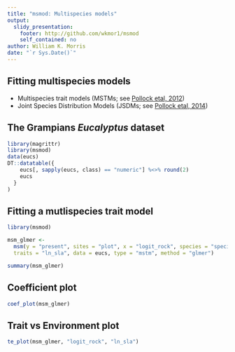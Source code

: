 ```yaml
---
title: "msmod: Multispecies models"
output: 
  slidy_presentation:
    footer: http://github.com/wkmor1/msmod
    self_contained: no
author: William K. Morris
date: "`r Sys.Date()`"
---
```


## Fitting multispecies models

- Multispecies trait models (MSTMs; see [Pollock etal, 2012](http://onlinelibrary.wiley.com/doi/10.1111/j.1600-0587.2011.07085.x/abstract))
- Joint Species Distribution Models (JSDMs; see [Pollock etal, 2014](http://onlinelibrary.wiley.com/doi/10.1111/2041-210X.12180/full))

## The Grampians _Eucalyptus_ dataset
```r
library(magrittr)
library(msmod)
data(eucs)
DT::datatable({
    eucs[, sapply(eucs, class) == "numeric"] %<>% round(2)
    eucs
  }
)
```

## Fitting a mutlispecies trait model
```r
library(msmod)

msm_glmer <- 
  msm(y = "present", sites = "plot", x = "logit_rock", species = "species",
  traits = "ln_sla", data = eucs, type = "mstm", method = "glmer")

summary(msm_glmer)
```

## Coefficient plot
```r
coef_plot(msm_glmer)
```

## Trait vs Environment plot
```r
te_plot(msm_glmer, "logit_rock", "ln_sla")
```
